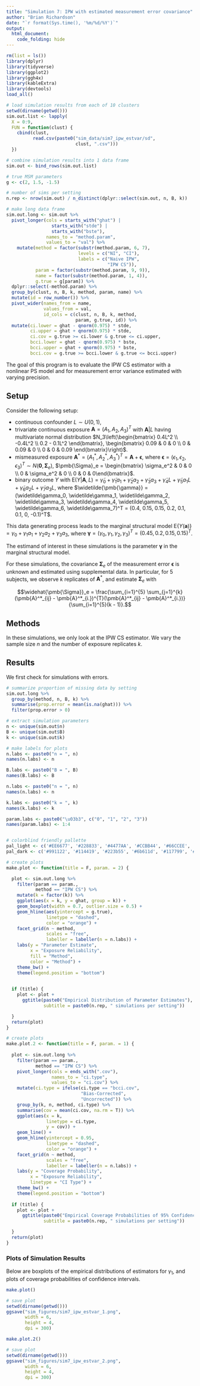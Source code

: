 ```yaml
---
title: "Simulation 7: IPW with estimated measurement error covariance"
author: "Brian Richardson"
date: "`r format(Sys.time(), '%m/%d/%Y')`"
output:
  html_document:
    code_folding: hide
---
```


```r

rm(list = ls())
library(dplyr)
library(tidyverse)
library(ggplot2)
library(ggh4x)
library(kableExtra)
library(devtools)
load_all()

```

```r

# load simulation results from each of 10 clusters
setwd(dirname(getwd()))
sim.out.list <- lapply(
  X = 0:9,
  FUN = function(clust) {
    cbind(clust,
          read.csv(paste0("sim_data/sim7_ipw_estvar/sd",
                          clust, ".csv")))
  })

# combine simulation results into 1 data frame
sim.out <- bind_rows(sim.out.list)

# true MSM parameters
g <- c(2, 1.5, -1.5)

# number of sims per setting
n.rep <- nrow(sim.out) / n_distinct(dplyr::select(sim.out, n, B, k))

# make long data frame
sim.out.long <- sim.out %>% 
  pivot_longer(cols = starts_with("ghat") |
                 starts_with("stde") |
                 starts_with("bste"), 
               names_to = "method.param",
               values_to = "val") %>% 
    mutate(method = factor(substr(method.param, 6, 7),
                           levels = c("NI", "CI"),
                           labels = c("Naive IPW",
                                      "IPW CS")),
           param = factor(substr(method.param, 9, 9)),
           name = factor(substr(method.param, 1, 4)),
           g.true = g[param]) %>% 
  dplyr::select(-method.param) %>% 
  group_by(clust, n, B, k, method, param, name) %>% 
  mutate(id = row_number()) %>% 
  pivot_wider(names_from = name,
              values_from = val,
              id_cols = c(clust, n, B, k, method,
                          param, g.true, id)) %>% 
  mutate(ci.lower = ghat - qnorm(0.975) * stde,
         ci.upper = ghat + qnorm(0.975) * stde,
         ci.cov = g.true >= ci.lower & g.true <= ci.upper,
         bcci.lower = ghat - qnorm(0.975) * bste,
         bcci.upper = ghat + qnorm(0.975) * bste,
         bcci.cov = g.true >= bcci.lower & g.true <= bcci.upper)

```

The goal of this program is to evaluate the IPW CS estimator with a nonlinear PS model and for measurement error variance estimated with varying precision.

## Setup

Consider the following setup:

* continuous confounder $L \sim U(0, 1)$,
* trivariate continuous exposure $\pmb{A} = (A_1, A_2, A_3)^T$ with $\pmb{A}|L$ having multivariate normal distribution $N_3\left(\begin{bmatrix} 0.4L^2 \\ -0.4L^2 \\ 0.2 - 0.1L^2 \end{bmatrix}, \begin{bmatrix} 0.09 & 0 & 0 \\ 0 & 0.09 & 0 \\ 0 & 0 & 0.09 \end{bmatrix}\right)$. 
* mismeasured exposure $\pmb{A}^* = (A^*_1, A^*_2,  A^*_3)^T = \pmb{A} + \pmb{\epsilon}$, where $\pmb{\epsilon} = (\epsilon_1, \epsilon_2, \epsilon_3)^T \sim N(\pmb{0}, \pmb{\Sigma}_e)$, $\pmb{\Sigma}_e = \begin{bmatrix} \sigma_e^2 & 0 & 0 \\ 0 & \sigma_e^2 & 0 \\ 0 & 0 & 0\end{bmatrix}$.
* binary outcome $Y$ with $\textrm{E}(Y|\pmb{A},L) =  \widetilde\gamma_0 + \widetilde\gamma_1 a_1 + \widetilde\gamma_2 a_2 + \widetilde\gamma_3 a_3 + \widetilde\gamma_4L + \widetilde\gamma_5 a_1L + \widetilde\gamma_6 a_2L + \widetilde\gamma_7 a_3L$, where $\widetilde{\pmb{\gamma}} = (\widetilde\gamma_0, \widetilde\gamma_1, \widetilde\gamma_2, \widetilde\gamma_3, \widetilde\gamma_4, \widetilde\gamma_5, \widetilde\gamma_6, \widetilde\gamma_7)^T = (0.4, 0.15, 0.15, 0.2, 0.1, 0.1, 0, -0.1)^T$.

This data generating process leads to the marginal structural model
$\textrm{E}\{Y(\pmb{a})\} = \gamma_0 + \gamma_1 a_1 + \gamma_2 a_2 + \gamma_3 a_3$, where $\pmb{\gamma} = (\gamma_0, \gamma_1, \gamma_2, \gamma_3)^T = (0.45, 0.2, 0.15, 0.15)^T$.

The estimand of interest in these simulations is the parameter $\pmb{\gamma}$ in the marginal structural model.

For these simulations, the covariance $\pmb{\Sigma}_e$ of the measurement error $\pmb{\epsilon}$ is unknown and estimated using supplemental data. In particular, for $5$ subjects, we observe $k$ replicates of $\pmb{A}^*$, and estimate $\pmb{\Sigma}_e$ with

$$\widehat{\pmb{\Sigma}}_e = \frac{\sum_{i=1}^{5} \sum_{j=1}^{k} (\pmb{A}^*_{ij} - \pmb{A}^*_{i.})^{T}(\pmb{A}^*_{ij} - \pmb{A}^*_{i.})}{\sum_{i=1}^{5}(k - 1)}.$$

## Methods

In these simulations, we only look at the IPW CS estimator. We vary the sample size $n$ and the number of exposure replicates $k$.

## Results

We first check for simulations with errors.

```r

# summarize proportion of missing data by setting
sim.out.long %>% 
  group_by(method, n, B, k) %>% 
  summarise(prop.error = mean(is.na(ghat))) %>% 
  filter(prop.error > 0)

```

```r

# extract simulation parameters
n <- unique(sim.out$n)
B <- unique(sim.out$B)
k <- unique(sim.out$k)

# make labels for plots
n.labs <- paste0("n = ", n)
names(n.labs) <- n

B.labs <- paste0("B = ", B)
names(B.labs) <- B

n.labs <- paste0("n = ", n)
names(n.labs) <- n

k.labs <- paste0("k = ", k)
names(k.labs) <- k

param.labs <- paste0("\u03b3", c("0", "1", "2", "3"))
names(param.labs) <- 1:4


# colorblind friendly pallette
pal_light <- c('#EE6677', '#228833', '#4477AA', '#CCBB44', '#66CCEE', '#AA3377', '#BBBBBB')
pal_dark <- c('#991122', '#114419', '#223b55', '#6b611d', '#117799', '#55193b', '#5d5d5d')

```

```r

# create plots
make.plot <- function(title = F, param. = 2) {

  plot <- sim.out.long %>%
    filter(param == param.,
           method == "IPW CS") %>% 
    mutate(k = factor(k)) %>% 
    ggplot(aes(x = k, y = ghat, group = k)) +
    geom_boxplot(width = 0.7, outlier.size = 0.5) +
    geom_hline(aes(yintercept = g.true),
               linetype = "dashed",
               color = "orange") +
    facet_grid(n ~ method,
               scales = "free", 
               labeller = labeller(n = n.labs)) +
    labs(y = "Parameter Estimate",
         x = "Exposure Reliability",
         fill = "Method",
         color = "Method") +
    theme_bw() +
    theme(legend.position = "bottom")

  
  if (title) {
    plot <- plot +
      ggtitle(paste0("Empirical Distribution of Parameter Estimates"),
              subtitle = paste0(n.rep, " simulations per setting"))

  }
  return(plot)
}

```


```r

# create plots
make.plot.2 <- function(title = F, param. = 1) {
  
  plot <- sim.out.long %>% 
    filter(param == param.,
           method == "IPW CS") %>% 
    pivot_longer(cols = ends_with(".cov"), 
                 names_to = "ci.type",
                 values_to = "ci.cov") %>% 
    mutate(ci.type = ifelse(ci.type == "bcci.cov",
                            "Bias-Corrected",
                            "Uncorrected")) %>% 
    group_by(k, n, method, ci.type) %>% 
    summarise(cov = mean(ci.cov, na.rm = T)) %>% 
    ggplot(aes(x = k,
               linetype = ci.type,
               y = cov)) +
    geom_line() +
    geom_hline(yintercept = 0.95,
               linetype = "dashed",
               color = "orange") +
    facet_grid(n ~ method,
               scales = "free", 
               labeller = labeller(n = n.labs)) +
    labs(y = "Coverage Probability",
         x = "Exposure Reliability",
         linetype = "CI Type") +
    theme_bw() +
    theme(legend.position = "bottom")
  
  if (title) {
    plot <- plot +
      ggtitle(paste0("Empirical Coverage Probabilities of 95% Confidence Intervals"),
              subtitle = paste0(n.rep, " simulations per setting"))

  }
  return(plot)
}

```

### Plots of Simulation Results

Below are boxplots of the empirical distributions of estimators for $\gamma_1$, and plots of coverage probabilities of confidence intervals.

```r

make.plot()

# save plot
setwd(dirname(getwd()))
ggsave("sim_figures/sim7_ipw_estvar_1.png",
       width = 6,
       height = 4,
       dpi = 300)

```

```r

make.plot.2()

# save plot
setwd(dirname(getwd()))
ggsave("sim_figures/sim7_ipw_estvar_2.png",
       width = 6,
       height = 4,
       dpi = 300)

```


